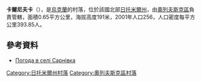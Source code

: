 {{coord|51|6|41|N|27|27|6|E|scale:30000|display=title}}

'''卡爾尼夫卡'''（{{lang-uk|Сарнівка}}），是[[烏克蘭|烏克蘭]]的村落，位於該國北部[[日托米爾州|日托米爾州]]，由[[奧列夫斯克區|奧列夫斯克區]]負責管轄，面積0.65平方公里，海拔高度191米，2001年人口256，人口密度每平方公里393.85人。

==參考資料==
* [http://weather.in.ua/ua/zhitomirskaja/23311 Погода в селі Сарнівка]{{Wayback|url=http://weather.in.ua/ua/zhitomirskaja/23311 |date=20160305200548 }}

{{DEFAULTSORT:Сарнівка}}
[[Category:日托米爾州村落|Category:日托米爾州村落]]
[[Category:奧列夫斯克區村落|Category:奧列夫斯克區村落]]


{{Zhytomyr-geo-stub}}